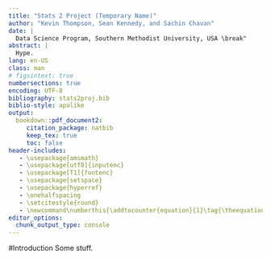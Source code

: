 ```yaml
---
title: "Stats 2 Project (Temporary Name)"
author: "Kevin Thompson, Sean Kennedy, and Sachin Chavan"
date: |
  Data Science Program, Southern Methodist University, USA \break"
abstract: |
  Hype.
lang: en-US
class: man
# figsintext: true
numbersections: true
encoding: UTF-8
bibliography: stats2proj.bib
biblio-style: apalike
output:
  bookdown::pdf_document2:
     citation_package: natbib
     keep_tex: true
     toc: false
header-includes:
   - \usepackage{amsmath}
   - \usepackage[utf8]{inputenc}
   - \usepackage[T1]{fontenc}
   - \usepackage{setspace}
   - \usepackage{hyperref}
   - \onehalfspacing
   - \setcitestyle{round}
   - \newcommand\numberthis{\addtocounter{equation}{1}\tag{\theequation}}
editor_options: 
  chunk_output_type: console
---
```


#Introduction
Some stuff.